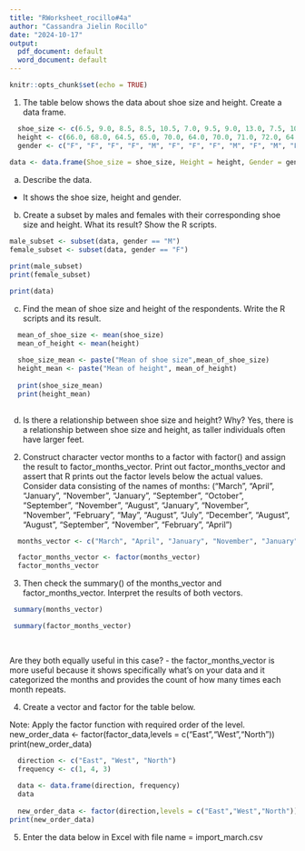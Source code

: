 ```yaml
---
title: "RWorksheet_rocillo#4a"
author: "Cassandra Jielin Rocillo"
date: "2024-10-17"
output:
  pdf_document: default
  word_document: default
---
```


```r
knitr::opts_chunk$set(echo = TRUE)
```
1. The table below shows the data about shoe size and height. Create a data frame.

```r
  shoe_size <- c(6.5, 9.0, 8.5, 8.5, 10.5, 7.0, 9.5, 9.0, 13.0, 7.5, 10.5, 8.5, 12.0, 10.5, 13.0, 11.5, 8.5, 5.0, 10.0, 6.5, 7.5, 8.5, 10.5, 8.5, 10.5, 11.0, 9.0, 13.0)
  height <- c(66.0, 68.0, 64.5, 65.0, 70.0, 64.0, 70.0, 71.0, 72.0, 64.0, 74.5, 67.0, 71.0, 71.0, 77.0, 72.0, 59.0, 62.0, 72.0, 66.0, 64.0, 67.0, 73.0, 69.0, 72.0, 70.0, 69.0, 70.0)
  gender <- c("F", "F", "F", "F", "M", "F", "F", "F", "M", "F", "M", "F", "M", "M", "M", "M", "F", "F", "M", "F", "F", "M", "M", "F", "M", "M", "M", "M")
  
data <- data.frame(Shoe_size = shoe_size, Height = height, Gender = gender)

```

a. Describe the data.
  - It shows the shoe size, height and gender.
 
b. Create a subset by males and females with their corresponding shoe size and height.
What its result? Show the R scripts.

```r
male_subset <- subset(data, gender == "M")
female_subset <- subset(data, gender == "F")

print(male_subset)
print(female_subset)

print(data)
```

c. Find the mean of shoe size and height of the respondents. Write the R scripts and its
result.

```r
  mean_of_shoe_size <- mean(shoe_size)
  mean_of_height <- mean(height)
  
  shoe_size_mean <- paste("Mean of shoe size",mean_of_shoe_size)
  height_mean <- paste("Mean of height", mean_of_height)
  
  print(shoe_size_mean)
  print(height_mean)
  
```
d. Is there a relationship between shoe size and height? Why?
  Yes, there is a relationship between shoe size and height, as taller individuals often have larger feet. 
  
2. Construct character vector months to a factor with factor() and assign the result to factor_months_vector.
Print out factor_months_vector and assert that R prints out the factor levels below the actual values.
Consider data consisting of the names of months:
("March", "April", "January", "November", "January", "September", "October", "September", "November", "August", "January", "November", "November", "February", "May", "August", "July", "December", "August", "August", "September", "November", "February", "April")

```r
  months_vector <- c("March", "April", "January", "November", "January", "September", "October", "September", "November", "August", "January", "November", "November", "February", "May", "August", "July", "December", "August", "August", "September", "November", "February", "April")

  factor_months_vector <- factor(months_vector)
  factor_months_vector
```
3. Then check the summary() of the months_vector and factor_months_vector.
Interpret the results of both vectors.

```r
 summary(months_vector)

 summary(factor_months_vector)
 
 
```
Are they both equally useful in this case?
  - the factor_months_vector is more useful because it shows specifically what's on your data and it categorized the months and provides the count of how many times each month repeats. 


4. Create a vector and factor for the table below.

Note: Apply the factor function with required order of the level.
new_order_data <- factor(factor_data,levels = c("East","West","North"))
print(new_order_data)

```r
  direction <- c("East", "West", "North")
  frequency <- c(1, 4, 3)
  
  data <- data.frame(direction, frequency)
  data
  
  new_order_data <- factor(direction,levels = c("East","West","North"))
print(new_order_data)

```
5. Enter the data below in Excel with file name = import_march.csv


